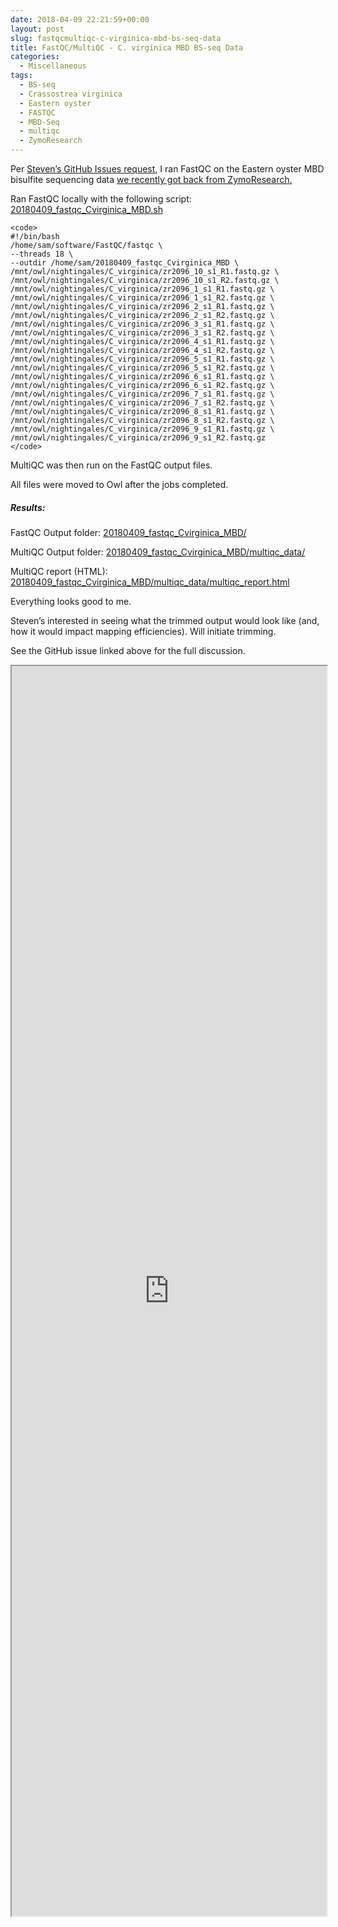 ```yaml
---
date: 2018-04-09 22:21:59+00:00
layout: post
slug: fastqcmultiqc-c-virginica-mbd-bs-seq-data
title: FastQC/MultiQC - C. virginica MBD BS-seq Data
categories:
  - Miscellaneous
tags:
  - BS-seq
  - Crassostrea virginica
  - Eastern oyster
  - FASTQC
  - MBD-Seq
  - multiqc
  - ZymoResearch
---
```


Per [Steven's GitHub Issues request](https://github.com/RobertsLab/resources/issues/217), I ran FastQC on the Eastern oyster MBD bisulfite sequencing data [we recently got back from ZymoResearch.](https://robertslab.github.io/sams-notebook/2018/03/29/data-recived-crassostrea-virginica-mbd-bs-seq-from-zymoresearch.html)

Ran FastQC locally with the following script: [20180409_fastqc_Cvirginica_MBD.sh](https://owl.fish.washington.edu/Athaliana/20180409_fastqc_Cvirginica_MBD/20180409_fastqc_Cvirginica_MBD.sh)


    
    <code>
    #!/bin/bash
    /home/sam/software/FastQC/fastqc \
    --threads 18 \
    --outdir /home/sam/20180409_fastqc_Cvirginica_MBD \
    /mnt/owl/nightingales/C_virginica/zr2096_10_s1_R1.fastq.gz \
    /mnt/owl/nightingales/C_virginica/zr2096_10_s1_R2.fastq.gz \
    /mnt/owl/nightingales/C_virginica/zr2096_1_s1_R1.fastq.gz \
    /mnt/owl/nightingales/C_virginica/zr2096_1_s1_R2.fastq.gz \
    /mnt/owl/nightingales/C_virginica/zr2096_2_s1_R1.fastq.gz \
    /mnt/owl/nightingales/C_virginica/zr2096_2_s1_R2.fastq.gz \
    /mnt/owl/nightingales/C_virginica/zr2096_3_s1_R1.fastq.gz \
    /mnt/owl/nightingales/C_virginica/zr2096_3_s1_R2.fastq.gz \
    /mnt/owl/nightingales/C_virginica/zr2096_4_s1_R1.fastq.gz \
    /mnt/owl/nightingales/C_virginica/zr2096_4_s1_R2.fastq.gz \
    /mnt/owl/nightingales/C_virginica/zr2096_5_s1_R1.fastq.gz \
    /mnt/owl/nightingales/C_virginica/zr2096_5_s1_R2.fastq.gz \
    /mnt/owl/nightingales/C_virginica/zr2096_6_s1_R1.fastq.gz \
    /mnt/owl/nightingales/C_virginica/zr2096_6_s1_R2.fastq.gz \
    /mnt/owl/nightingales/C_virginica/zr2096_7_s1_R1.fastq.gz \
    /mnt/owl/nightingales/C_virginica/zr2096_7_s1_R2.fastq.gz \
    /mnt/owl/nightingales/C_virginica/zr2096_8_s1_R1.fastq.gz \
    /mnt/owl/nightingales/C_virginica/zr2096_8_s1_R2.fastq.gz \
    /mnt/owl/nightingales/C_virginica/zr2096_9_s1_R1.fastq.gz \
    /mnt/owl/nightingales/C_virginica/zr2096_9_s1_R2.fastq.gz
    </code>



MultiQC was then run on the FastQC output files.

All files were moved to Owl after the jobs completed.



##### Results:



FastQC Output folder: [20180409_fastqc_Cvirginica_MBD/](https://owl.fish.washington.edu/Athaliana/20180409_fastqc_Cvirginica_MBD/)

MultiQC Output folder: [20180409_fastqc_Cvirginica_MBD/multiqc_data/](https://owl.fish.washington.edu/Athaliana/20180409_fastqc_Cvirginica_MBD/multiqc_data/)

MultiQC report (HTML): [20180409_fastqc_Cvirginica_MBD/multiqc_data/multiqc_report.html](https://owl.fish.washington.edu/Athaliana/20180409_fastqc_Cvirginica_MBD/multiqc_data/multiqc_report.html)

Everything looks good to me.

Steven's interested in seeing what the trimmed output would look like (and, how it would impact mapping efficiencies). Will initiate trimming.

See the GitHub issue linked above for the full discussion.

<iframe src="https://owl.fish.washington.edu/Athaliana/20180409_fastqc_Cvirginica_MBD/multiqc_data/multiqc_report.html" width="100%" height="2000" scrolling="yes"></iframe>
